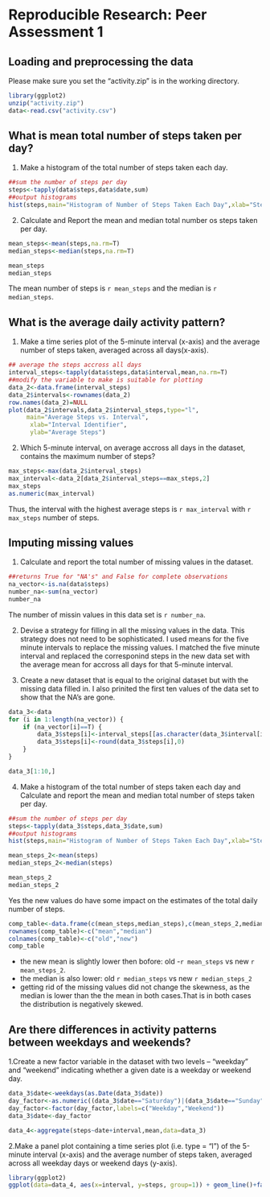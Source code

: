 Reproducible Research: Peer Assessment 1
=========================================

## Loading and preprocessing the data  
Please make sure you set the "activity.zip" is in the working directory.
```r
library(ggplot2)
unzip("activity.zip")
data<-read.csv("activity.csv")
```


## What is mean total number of steps taken per day?  
1. Make a histogram of the total number of steps taken each day.
```r
##sum the number of steps per day
steps<-tapply(data$steps,data$date,sum)
##output histograms
hist(steps,main="Histogram of Number of Steps Taken Each Day",xlab="Steps")

```
2. Calculate and Report the mean and median total number os steps taken per day.
```r
mean_steps<-mean(steps,na.rm=T)
median_steps<-median(steps,na.rm=T)

mean_steps
median_steps
```
The mean number of steps is `r mean_steps` and the median is `r median_steps`.

## What is the average daily activity pattern?  
1. Make a time series plot of the 5-minute interval (x-axis) and the average 
number of steps taken, averaged across all days(x-axis).
```r
## average the steps accross all days
interval_steps<-tapply(data$steps,data$interval,mean,na.rm=T)
##modify the variable to make is suitable for plotting
data_2<-data.frame(interval_steps)
data_2$intervals<-rownames(data_2)
row.names(data_2)=NULL
plot(data_2$intervals,data_2$interval_steps,type="l",
     main="Average Steps vs. Interval",
      xlab="Interval Identifier",
      ylab="Average Steps")
```

2. Which 5-minute interval, on average accross all days in the dataset, 
contains the maximum number of steps?

```r
max_steps<-max(data_2$interval_steps)
max_interval<-data_2[data_2$interval_steps==max_steps,2]
max_steps
as.numeric(max_interval)
```
 
Thus, the interval with the highest average steps is `r max_interval` with 
`r max_steps` number of steps.

## Imputing missing values  

1. Calculate and report the total number of missing values in the dataset.

```r
##returns True for "NA's" and False for complete observations
na_vector<-is.na(data$steps)
number_na<-sum(na_vector)
number_na
```
The number of missin values in this data set is `r number_na`.

2. Devise a strategy for filling in all the missing values in the data. 
This strategy does not need to be sophisticated. I used means for the five
minute intervals to replace the missing values. I matched the five minute interval
and replaced the corresponind steps in the new data set with the average mean
for accross all days for that 5-minute interval.

3. Create a new dataset that is equal to the original dataset 
but with the missing data filled in. I also prinited the first ten values of the 
data set to show that the NA's are gone. 
```r
data_3<-data
for (i in 1:length(na_vector)) {
    if (na_vector[i]==T) {
        data_3$steps[i]<-interval_steps[[as.character(data_3$interval[i])]]
        data_3$steps[i]<-round(data_3$steps[i],0)
    }
}

data_3[1:10,]
```

4. Make a histogram of the total number of steps taken each day and Calculate and 
report the mean and median total number of steps taken per day.

```r
##sum the number of steps per day
steps<-tapply(data_3$steps,data_3$date,sum)
##output histograms
hist(steps,main="Histogram of Number of Steps Taken Each Day",xlab="Steps")

```

```r
mean_steps_2<-mean(steps)
median_steps_2<-median(steps)

mean_steps_2
median_steps_2
```

Yes the new values do have some impact on the estimates of the total daily number
of steps.   
```r
comp_table<-data.frame(c(mean_steps,median_steps),c(mean_steps_2,median_steps_2))
rownames(comp_table)<-c("mean","median")
colnames(comp_table)<-c("old","new")
comp_table
```

* the new mean is slightly lower then bofore: old -`r mean_steps` vs new 
`r mean_steps_2`.   
* the median is also lower: old `r median_steps` vs new `r median_steps_2`
* getting rid of the missing values did not change the skewness, as the 
median is lower than the the mean in both cases.That is in both cases
the distribution is negatively skewed. 

## Are there differences in activity patterns between weekdays and weekends?

1.Create a new factor variable in the dataset with two levels -- "weekday" 
and "weekend" indicating whether a given date is a weekday or weekend day.

```r
data_3$date<-weekdays(as.Date(data_3$date))
day_factor<-as.numeric((data_3$date=="Saturday")|(data_3$date=="Sunday"))
day_factor<-factor(day_factor,labels=c("Weekday","Weekend"))
data_3$date<-day_factor

data_4<-aggregate(steps~date+interval,mean,data=data_3)
```

2.Make a panel plot containing a time series plot (i.e. type = "l") 
of the 5-minute interval (x-axis) and the average number of steps taken, 
averaged across all weekday days or weekend days (y-axis). 

```r

library(ggplot2)
ggplot(data=data_4, aes(x=interval, y=steps, group=1)) + geom_line()+facet_grid(date~.)





```


